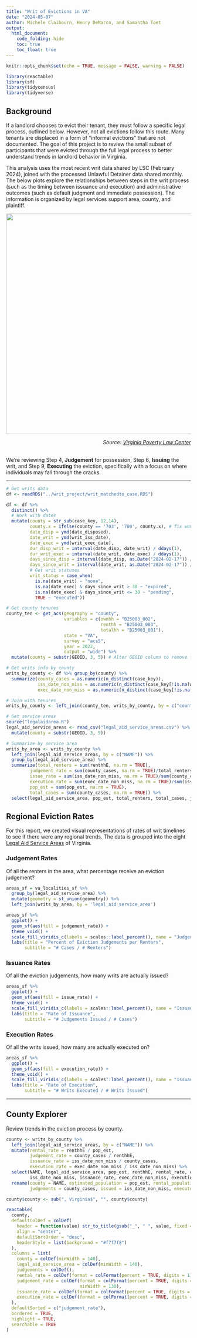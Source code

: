 ```yaml
---
title: "Writ of Evictions in VA"
date: "2024-05-07"
author: Michele Claibourn, Henry DeMarco, and Samantha Toet
output: 
  html_document:
    code_folding: hide
    toc: true
    toc_float: true
---
```


```r
knitr::opts_chunk$set(echo = TRUE, message = FALSE, warning = FALSE)

library(reactable)
library(sf)
library(tidycensus)
library(tidyverse)
```

## Background

If a landlord chooses to evict their tenant, they must follow a specific legal process, outlined below. However, not all evictions follow this route. Many tenants are displaced in a form of "informal evictions" that are not documented. The goal of this project is to review the small subset of participants that were evicted through the full legal process to better understand trends in landlord behavior in Virginia. 

This analysis uses the most recent writ data shared by LSC (February 2024), joined with the processed Unlawful Detainer data shared monthly. The below plots explore the relationships between steps in the writ process (such as the timing between issuance and execution) and administrative outcomes (such as default judgment and immediate possession). The information is organized by legal services support area, county, and plaintiff.

![](evictions.png){width="600"}

[*Source: [Virginia Poverty Law Center](https://housing.vplc.org/evictions/)*]{style="float:right"}

<br>
<br>

We're reviewing Step 4, **Judgement** for possession, Step 6, **Issuing** the writ, and Step 9, **Executing** the eviction, specifically with a focus on where individuals may fall through the cracks. 

---

```r

# Get writs data 
df <- readRDS("../writ_project/writ_matchedto_case.RDS")

df <- df %>% 
  distinct() %>%
  # Work with dates
  mutate(county = str_sub(case_key, 12,14),
         county.x = ifelse(county == '703', '700', county.x), # fix wonky Newport New fips code
         date_disp = ymd(date_disposed),
         date_writ = ymd(writ_iss_date),
         date_exec = ymd(writ_exec_date),
         dur_disp_writ = interval(date_disp, date_writ) / ddays(1),
         dur_writ_exec = interval(date_writ, date_exec) / ddays(1),
         days_since_disp = interval(date_disp, as.Date("2024-02-17")) / ddays(1),
         days_since_writ = interval(date_writ, as.Date("2024-02-17")) / ddays(1),
         # Get writ statuses
         writ_status = case_when(
           is.na(date_writ) ~ "none",
           is.na(date_exec) & days_since_writ > 30 ~ "expired",
           is.na(date_exec) & days_since_writ <= 30 ~ "pending",
           TRUE ~ "executed"))

# Get county tenures 
county_ten <- get_acs(geography = "county", 
                      variables = c(ownhh = "B25003_002", 
                                    renthh = "B25003_003",
                                    totalhh = "B25003_001"), 
                      state = "VA", 
                      survey = "acs5",
                      year = 2022,
                      output = "wide") %>%
  mutate(county = substr(GEOID, 3, 5)) # Alter GEOID column to remove first two digits (enabling join with FIPS)

# Get writs info by county
writs_by_county <- df %>% group_by(county) %>%
  summarize(county_cases = as.numeric(n_distinct(case_key)),
            iss_date_non_miss = as.numeric(n_distinct(case_key[!is.na(writ_iss_date)])),
            exec_date_non_miss = as.numeric(n_distinct(case_key[!is.na(date_exec)])))

# Join with tenures
writs_by_county <- left_join(county_ten, writs_by_county, by = c("county")) 

# Get service areas
source("legalaidarea.R")
legal_aid_service_areas <- read_csv("legal_aid_service_areas.csv") %>%
  mutate(county = substr(GEOID, 3, 5))

# Summarize by service area
writs_by_area <- writs_by_county %>%
  left_join(legal_aid_service_areas, by = c("NAME")) %>%
  group_by(legal_aid_service_area) %>%
  summarize(total_renters = sum(renthhE, na.rm = TRUE),
         judgement_rate = sum(county_cases, na.rm = TRUE)/total_renters, # % renters that received a judgement
         issue_rate = sum(iss_date_non_miss, na.rm = TRUE)/sum(county_cases, na.rm = TRUE), # % of judgements that were issued
         execution_rate = sum(exec_date_non_miss, na.rm = TRUE)/sum(iss_date_non_miss, na.rm = TRUE), # % of issued that were executed
         pop_est = sum(pop_est, na.rm = TRUE),
         total_cases = sum(county_cases, na.rm = TRUE)) %>% 
  select(legal_aid_service_area, pop_est, total_renters, total_cases, judgement_rate, issue_rate, execution_rate)

```

## Regional Eviction Rates {.tabset}

For this report, we created visual representations of rates of writ timelines to see if there were any regional trends. The data is grouped into the eight [Legal Aid Service Areas](https://evictionhelpline.org/legal-aid-map/) of Virginia. 

### Judgement Rates

Of all the renters in the area, what percentage receive an eviction judgement? 

```r

areas_sf = va_localities_sf %>%
  group_by(legal_aid_service_area) %>%
  mutate(geometry = st_union(geometry)) %>%
  left_join(writs_by_area, by = 'legal_aid_service_area') 

areas_sf %>%
  ggplot() +
  geom_sf(aes(fill = judgement_rate)) +
  theme_void() +
  scale_fill_viridis_c(labels = scales::label_percent(), name = "Judgement Rate") +
  labs(title = "Percent of Eviction Judgements per Renters",
       subtitle = "# Cases / # Renters")

```

### Issuance Rates

Of all the eviction judgements, how many writs are actually issued? 

```r

areas_sf %>% 
  ggplot() +
  geom_sf(aes(fill = issue_rate)) +
  theme_void() +
  scale_fill_viridis_c(labels = scales::label_percent(), name = "Issuance Rate") +
  labs(title = "Rate of Issuance",
       subtitle = "# Judgements Issued / # Cases")

```

### Execution Rates

Of all the writs issued, how many are actually executed on?

```r

areas_sf %>% 
  ggplot() +
  geom_sf(aes(fill = execution_rate)) +
  theme_void() +
  scale_fill_viridis_c(labels = scales::label_percent(), name = "Issuance Rate") +
  labs(title = "Rate of Execution",
       subtitle = "# Writs Executed / # Writs Issued")

```

---

## County Explorer

Review trends in the eviction process by county.

```r

county <- writs_by_county %>%
  left_join(legal_aid_service_areas, by = c("NAME")) %>%
  mutate(rental_rate = renthhE / pop_est, 
         judgement_rate = county_cases / renthhE,
         issuance_rate = iss_date_non_miss / county_cases, 
         execution_rate = exec_date_non_miss / iss_date_non_miss) %>%
  select(NAME, legal_aid_service_area, pop_est, renthhE, rental_rate, county_cases, judgement_rate, 
         iss_date_non_miss, issuance_rate, exec_date_non_miss, execution_rate) %>%
  rename(county = NAME, estimated_population = pop_est, rental_population = renthhE,
         judgements = county_cases, issued = iss_date_non_miss, executed = exec_date_non_miss) 

county$county <- sub(", Virginia$", "", county$county)

reactable(
  county,
  defaultColDef = colDef(
    header = function(value) str_to_title(gsub("_", " ", value, fixed = TRUE)),
    align = "center",
    defaultSortOrder = "desc",
    headerStyle = list(background = "#f7f7f8")
  ),
  columns = list(
    county = colDef(minWidth = 140),
    legal_aid_service_area = colDef(minWidth = 140),
    judgements = colDef(),
    rental_rate = colDef(format = colFormat(percent = TRUE, digits = 1)),
    judgement_rate = colDef(format = colFormat(percent = TRUE, digits = 1),
                            minWidth = 130),
    issuance_rate = colDef(format = colFormat(percent = TRUE, digits = 1)),
    execution_rate = colDef(format = colFormat(percent = TRUE, digits = 1))
  ),
  defaultSorted = c("judgement_rate"),
  bordered = TRUE,
  highlight = TRUE,
  searchable = TRUE
)

```





